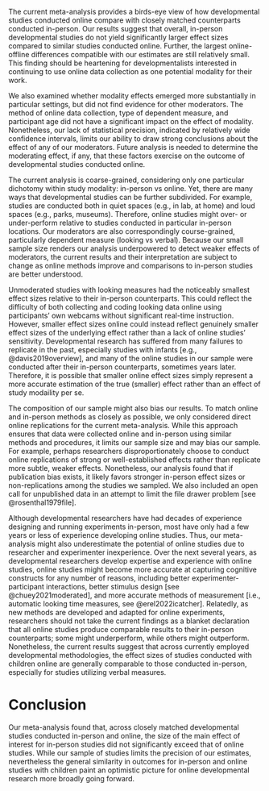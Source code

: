 The current meta-analysis provides a birds-eye view of how developmental studies conducted online compare with closely matched counterparts conducted in-person. Our results suggest that overall, in-person developmental studies do not yield significantly larger effect sizes compared to similar studies conducted online. Further, the largest online-offline differences compatible with our estimates are still relatively small. This finding should be heartening for developmentalists interested in continuing to use online data collection as one potential modality for their work.

We also examined whether modality effects emerged more substantially in particular settings, but did not find evidence for other moderators. The method of online data collection, type of dependent measure, and participant age did not have a significant impact on the effect of modality. Nonetheless, our lack of statistical precision, indicated by relatively wide confidence intervals, limits our ability to draw strong conclusions about the effect of any of our moderators. Future analysis is needed to determine the moderating effect, if any, that these factors exercise on the outcome of developmental studies conducted online.

The current analysis is coarse-grained, considering only one particular dichotomy within study modality: in-person vs online. Yet, there are many ways that developmental studies can be further subdivided. For example, studies are conducted both in quiet spaces (e.g., in lab, at home) and loud spaces (e.g., parks, museums). Therefore, online studies might over- or under-perform relative to studies conducted in particular in-person locations. Our moderators are also correspondingly course-grained, particularly dependent measure (looking vs verbal). Because our small sample size renders our analysis underpowered to detect weaker effects of moderators, the current results and their interpretation are subject to change as online methods improve and comparisons to in-person studies are better understood.

Unmoderated studies with looking measures had the noticeably smallest effect sizes relative to their in-person counterparts. This could reflect the difficulty of both collecting and coding looking data online using participants' own webcams without significant real-time instruction. However, smaller effect sizes online could instead reflect genuinely smaller effect sizes of the underlying effect rather than a lack of online studies' sensitivity. Developmental research has suffered from many failures to replicate in the past, especially studies with infants [e.g., @davis2019overview], and many of the online studies in our sample were conducted after their in-person counterparts, sometimes years later. Therefore, it is possible that smaller online effect sizes simply represent a more accurate estimation of the true (smaller) effect rather than an effect of study modaility per se.

The composition of our sample might also bias our results. To match online and in-person methods as closely as possible, we only considered direct online replications for the current meta-analysis. While this approach ensures that data were collected online and in-person using similar methods and procedures, it limits our sample size and may bias our sample. For example, perhaps researchers disproportionately choose to conduct online replications of strong or well-established effects rather than replicate more subtle, weaker effects. Nonetheless, our analysis found that if publication bias exists, it likely favors stronger in-person effect sizes or non-replications among the studies we sampled. We also included an open call for unpublished data in an attempt to limit the file drawer problem [see @rosenthal1979file].

Although developmental researchers have had decades of experience designing and running experiments in-person, most have only had a few years or less of experience developing online studies. Thus, our meta-analysis might also underestimate the potential of online studies due to researcher and experimenter inexperience. Over the next several years, as developmental researchers develop expertise and experience with online studies, online studies might become more accurate at capturing cognitive constructs for any number of reasons, including better experimenter-participant interactions, better stimulus design [see @chuey2021moderated], and more accurate methods of measurement [i.e., automatic looking time measures, see @erel2022icatcher]. Relatedly, as new methods are developed and adapted for online experiments, researchers should not take the current findings as a blanket declaration that all online studies produce comparable results to their in-person counterparts; some might underperform, while others might outperform. Nonetheless, the current results suggest that across currently employed developmental methodologies, the effect sizes of studies conducted with children online are generally comparable to those conducted in-person, especially for studies utilizing verbal measures.

# Conclusion 

Our meta-analysis found that, across closely matched developmental studies conducted in-person and online, the size of the main effect of interest for in-person studies did not significantly exceed that of online studies. While our sample of studies limits the precision of our estimates, nevertheless the general similarity in outcomes for in-person and online studies with children paint an optimistic picture for online developmental research more broadly going forward. 

